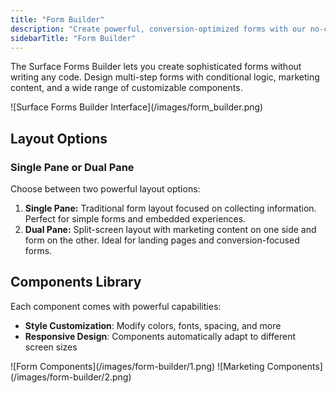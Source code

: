 ```yaml
---
title: "Form Builder"
description: "Create powerful, conversion-optimized forms with our no-code builder"
sidebarTitle: "Form Builder"
---
```


The Surface Forms Builder lets you create sophisticated forms without writing any code. Design multi-step forms with conditional logic, marketing content, and a wide range of customizable components.

<Frame>
![Surface Forms Builder Interface](/images/form_builder.png)
</Frame>

## Layout Options

### Single Pane or Dual Pane

Choose between two powerful layout options:

1. **Single Pane:** Traditional form layout focused on collecting information. Perfect for simple forms and embedded experiences.
2. **Dual Pane:** Split-screen layout with marketing content on one side and form on the other. Ideal for landing pages and conversion-focused forms.

## Components Library

Each component comes with powerful capabilities:

- **Style Customization**: Modify colors, fonts, spacing, and more
- **Responsive Design**: Components automatically adapt to different screen sizes

<Tabs>
  <Tab title="Form Components">
    <Frame>
    ![Form Components](/images/form-builder/1.png)
    </Frame>
  </Tab>
  <Tab title="Marketing Components">
    <Frame>
    ![Marketing Components](/images/form-builder/2.png)
    </Frame>
  </Tab>
</Tabs>